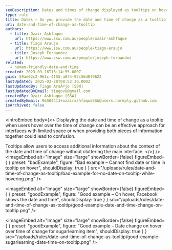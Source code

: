```yaml
---
seoDescription: Dates and times of change displayed as tooltips on hover, providing additional context without cluttering the main interface.
type: rule
title: Dates – Do you provide the date and time of change as a tooltip?
uri: date-and-time-of-change-as-tooltip
authors:
  - title: Ozair Ashfaque
    url: https://www.ssw.com.au/people/ozair-ashfaque
  - title: Tiago Araujo
    url: https://www.ssw.com.au/people/tiago-araujo
  - title: Joseph Fernandez
    url: https://www.ssw.com.au/people/joseph-fernandez
related:
  - human-friendly-date-and-time
created: 2023-03-16T13:14:55.000Z
guid: 59ae02c2-961c-4f55-a874-97c56d8f9622
lastUpdated: 2025-03-20T08:52:30.000Z
lastUpdatedBy: Tiago AraÃºjo [SSW]
lastUpdatedByEmail: tiagov8@gmail.com
createdBy: Ozair Ashfaque [SSW]
createdByEmail: 96504411+ozairashfaqueSSW@users.noreply.github.com
isArchived: false
---
```


<introEmbed
  body={<>
Displaying the date and time of change as a tooltip when users hover over the time of change can be an effective approach for interfaces with limited space or when providing both pieces of information together could lead to confusion.

Tooltips allow users to access additional information about the context of the date and time of change without cluttering the main interface.
  </>}
/>
<imageEmbed
  alt="Image"
  size="large"
  showBorder={false}
  figureEmbed={ {
    preset: "badExample",
    figure: "Bad example – Cannot find date or time in tooltip on hover",
    shouldDisplay: true
  } }
  src="/uploads/rules/date-and-time-of-change-as-tooltip/bad-example-for-no-date-on-tooltip-while-hovering.png"
/>

<imageEmbed
  alt="Image"
  size="large"
  showBorder={false}
  figureEmbed={ {
    preset: "goodExample",
    figure: "Good example – On hover, Facebook shows the date and time",
    shouldDisplay: true
  } }
  src="/uploads/rules/date-and-time-of-change-as-tooltip/good-example-date-and-time-change-on-tooltip.png"
/>

<imageEmbed
  alt="Image"
  size="large"
  showBorder={false}
  figureEmbed={ {
    preset: "goodExample",
    figure: "Good example – Date change on hover over time of change for sugarlearning item",
    shouldDisplay: true
  } }
  src="/uploads/rules/date-and-time-of-change-as-tooltip/good-example-sugarlearning-date-time-on-tooltip.png"
/>
